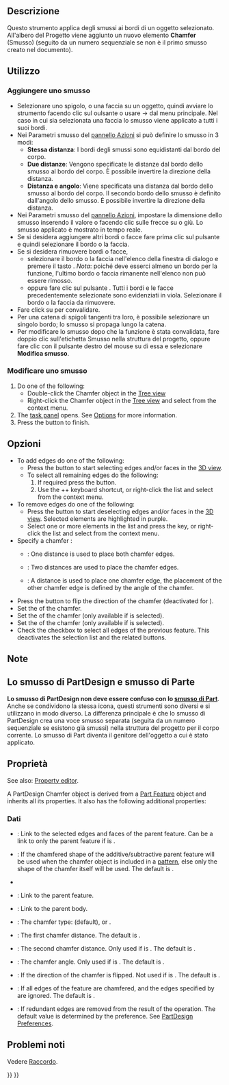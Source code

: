 <languages/>

{{Docnav/it
|[[PartDesign_Fillet/it|Raccordo]]
|[[PartDesign_Draft/it|Sformo]]
|[[PartDesign_Workbench/it|PartDesign]]
|IconL=PartDesign_Fillet.svg
|IconR=PartDesign_Draft.svg
|IconC=Workbench_PartDesign.svg
}}

{{GuiCommand/it
|Name=PartDesign Chamfer
|Name/it= Smusso
|MenuLocation=Part Design → Applicare una funzione di dress-up → Smusso
|Workbenches=[[PartDesign_Workbench/it|PartDesign]]
|SeeAlso=[[PartDesign_Fillet/it|Raccordo]]
}}

<span id="Description"></span>
== Descrizione ==

<div class="mw-translate-fuzzy">
Questo strumento applica degli smussi ai bordi di un oggetto selezionato. All'albero del Progetto viene aggiunto un nuovo elemento '''Chamfer''' (Smusso) (seguito da un numero sequenziale se non è il primo smusso creato nel documento).
</div>

<span id="Usage"></span>
==Utilizzo==

<span id="Add_a_chamfer"></span>
=== Aggiungere uno smusso ===

<div class="mw-translate-fuzzy">
* Selezionare uno spigolo, o una faccia su un oggetto, quindi avviare lo strumento facendo clic sul oulsante {{Button|[[File:PartDesign Chamfer.svg|16px|PartDesign Chamfer]] [[PartDesign Chamfer|Smusso]]}} o usare {{Button|PartDesign}} → {{Button|Smusso}} dal menu principale. Nel caso in cui sia selezionata una faccia lo smusso viene applicato a tutti i suoi bordi.
* Nei Parametri smusso del [[Task panel/it|pannello Azioni]] si può definire lo smusso in 3 modi:
** '''Stessa distanza''': I bordi degli smussi sono equidistanti dal bordo del corpo.
** '''Due distanze''': Vengono specificate le distanze dal bordo dello smusso al bordo del corpo. È possibile invertire la direzione della distanza. {{Version/it|0.19}}
** '''Distanza e angolo''': Viene specificata una distanza dal bordo dello smusso al bordo del corpo. Il secondo bordo dello smusso è definito dall'angolo dello smusso. È possibile invertire la direzione della distanza. {{Version/it|0.19}}
* Nei Parametri smusso del [[Task panel/it|pannello Azioni]], impostare la dimensione dello smusso inserendo il valore o facendo clic sulle frecce su o giù. Lo smusso applicato è mostrato in tempo reale.
* Se si desidera aggiungere altri bordi o facce fare prima clic sul pulsante {{Button|Aggiungi}} e quindi selezionare il bordo o la faccia.
* Se si desidera rimuovere bordi o facce,
** selezionare il bordo o la faccia nell'elenco della finestra di dialogo e premere il tasto {{KEY|Canc}}. ''Nota'': poiché deve esserci almeno un bordo per la funzione, l'ultimo bordo o faccia rimanente nell'elenco non può essere rimosso.
** oppure fare clic sul pulsante {{Button|Rimuovi}}. Tutti i bordi e le facce precedentemente selezionate sono evidenziati in viola. Selezionare il bordo o la faccia da rimuovere.
* Fare click su {{Button|OK}} per convalidare.
* Per una catena di spigoli tangenti tra loro, è possibile selezionare un singolo bordo; lo smusso si propaga lungo la catena. 
* Per modificare lo smusso dopo che la funzione è stata convalidata, fare doppio clic sull'etichetta Smusso nella struttura del progetto, oppure fare clic con il pulsante destro del mouse su di essa e selezionare '''Modifica smusso'''.
</div>

<span id="Edit_a_chamfer"></span>
=== Modificare uno smusso ===

# Do one of the following:
#* Double-click the Chamfer object in the [[Tree_view|Tree view]]
#* Right-click the Chamfer object in the [[Tree_view|Tree view]] and select {{MenuCommand|Edit Chamfer}} from the context menu.
# The {{MenuCommand|Chamfer parameters}} [[Task_panel|task panel]] opens. See [[#Options|Options]] for more information.
# Press the {{Button|OK}} button to finish.

<span id="Options"></span>
== Opzioni ==

* To add edges do one of the following:
** Press the {{Button|Add}} button to start selecting edges and/or faces in the [[3D_view|3D view]].
** To select all remaining edges do the following:
**# If required press the {{Button|Add}} button.
**# Use the {{KEY|Ctrl}}+{{KEY|Shift}}+{{KEY|A}} keyboard shortcut, or right-click the list and select {{MenuCommand|Add all edges}} from the context menu.
* To remove edges do one of the following:
** Press the {{Button|Remove}} button to start deselecting edges and/or faces in the [[3D_view|3D view]]. Selected elements are highlighted in purple.
** Select one or more elements in the list and press the {{KEY|Del}} key, or right-click the list and select {{MenuCommand|Remove}} from the context menu.
* Specify a chamfer {{MenuCommand|Type}}:
** {{MenuCommand|Equal distance}}: One distance is used to place both chamfer edges.
** {{MenuCommand|Two distances}}: Two distances are used to place the chamfer edges.
** {{MenuCommand|Distance and angle}}: A distance is used to place one chamfer edge, the placement of the other chamfer edge is defined by the angle of the chamfer.
* Press the {{Button|[[Image:PartDesign_Flip_Direction.svg|16px]] Flip direction}} button to flip the direction of the chamfer (deactivated for {{MenuCommand|Equal distance}}).
* Set the {{MenuCommand|Size}} of the chamfer.
* Set the {{MenuCommand|Size2}} of the chamfer (only available if {{MenuCommand|Two distances}} is selected).
* Set the {{MenuCommand|Angle}} of the chamfer (only available if {{MenuCommand|Distance and angle}} is selected).
* Check the {{MenuCommand|Use all edges}} checkbox to select all edges of the previous feature. This deactivates the selection list and the related buttons.

<span id="Notes"></span>
== Note ==

<div class="mw-translate-fuzzy">
== Lo smusso di PartDesign e smusso di Parte ==
'''Lo smusso di PartDesign non deve essere confuso con lo [[Part_Chamfer/it|smusso di Part]]'''.
Anche se condividono la stessa icona, questi strumenti sono diversi e si utilizzano in modo diverso.
La differenza principale è che lo smusso di PartDesign crea una voce smusso separata (seguita da un numero sequenziale se esistono già smussi) nella struttura del progetto per il corpo corrente. Lo smusso di Part diventa il genitore dell'oggetto a cui è stato applicato.
</div>

<span id="Properties"></span>
==Proprietà==

See also: [[Property_editor|Property editor]].

A PartDesign Chamfer object is derived from a [[Part_Feature|Part Feature]] object and inherits all its properties. It also has the following additional properties:

<span id="Data"></span>
===Dati===

{{Properties_Title|Base}}

* {{PropertyData|Base|LinkSub}}: Link to the selected edges and faces of the parent feature. Can be a link to only the parent feature if {{PropertyData|Use All Edges}} is {{TRUE}}.
* {{PropertyData|Support Transform|Bool}}: If {{TRUE}} the chamfered shape of the additive/subtractive parent feature will be used when the chamfer object is included in a [[PartDesign_Workbench#Transformation_tools|pattern]], else only the shape of the chamfer itself will be used. The default is {{FALSE}}.
* {{PropertyData|Add Sub Shape|PartShape|hidden}}
* {{PropertyData|Base Feature|Link|hidden}}: Link to the parent feature.
* {{PropertyData|_ Body|LinkHidden|hidden}}: Link to the parent body.

{{Properties_Title|Chamfer}}

* {{PropertyData|Chamfer Type|Enumeration}}: The chamfer type: {{value|Equal distance}} (default), {{value|Two distances}} or {{value|Distance and Angle}}.
* {{PropertyData|Size|QuantityConstraint}}: The first chamfer distance. The default is {{value|1 mm}}.
* {{PropertyData|Size2|QuantityConstraint}}: The second chamfer distance. Only used if  {{PropertyData|Chamfer Type}} is {{Value|Two distances}}. The default is {{value|1 mm}}.
* {{PropertyData|Angle|Angle}}: The chamfer angle. Only used if  {{PropertyData|Chamfer Type}} is {{Value|Distance and Angle}}. The default is {{value|45 °}}.
* {{PropertyData|Flip Direction|Bool}}: If {{TRUE}} the direction of the chamfer is flipped. Not used if {{PropertyData|Chamfer Type}} is {{Value|Equal distance}}. The default is {{FALSE}}.
* {{PropertyData|Use All Edges|Bool}}: If {{TRUE}} all edges of the feature are chamfered, and the edges specified by {{PropertyData|Base}} are ignored. The default is {{FALSE}}.

{{Properties_Title|Part Design}}

* {{PropertyData|Refine|Bool}}: If {{TRUE}} redundant edges are removed from the result of the operation. The default value is determined by the {{MenuCommand|Automatically refine model after sketch-based operation}} preference. See [[PartDesign_Preferences#General|PartDesign Preferences]].

<span id="Known_issues"></span>
== Problemi noti ==

Vedere [[PartDesign_Fillet/it#Problemi_noti|Raccordo]].


{{Docnav/it
|[[PartDesign_Fillet/it|Raccordo]]
|[[PartDesign_Draft/it|Sformo]]
|[[PartDesign_Workbench/it|PartDesign]]
|IconL=PartDesign_Fillet.svg
|IconR=PartDesign_Draft.svg
|IconC=Workbench_PartDesign.svg
}}

{{PartDesign Tools navi{{#translation:}}}}
{{Userdocnavi{{#translation:}}}}